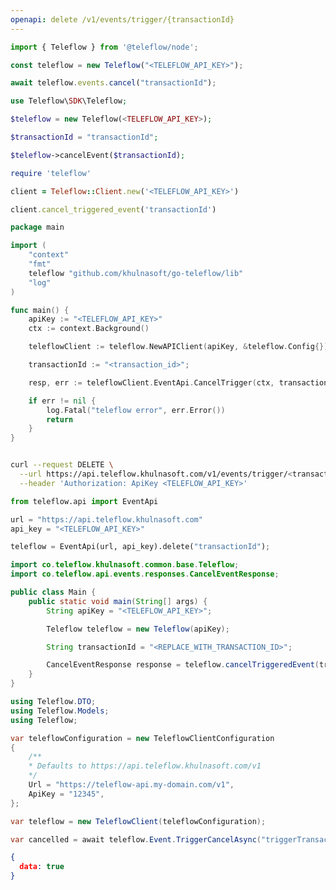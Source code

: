 ```yaml
---
openapi: delete /v1/events/trigger/{transactionId}
---
```


<Snippet file="apikey-warning.mdx" />

<RequestExample>

```javascript Node.js
import { Teleflow } from '@teleflow/node';

const teleflow = new Teleflow("<TELEFLOW_API_KEY>");

await teleflow.events.cancel("transactionId");
```

```php PHP
use Teleflow\SDK\Teleflow;

$teleflow = new Teleflow(<TELEFLOW_API_KEY>);

$transactionId = "transactionId";

$teleflow->cancelEvent($transactionId);
```

```ruby Ruby
require 'teleflow'

client = Teleflow::Client.new('<TELEFLOW_API_KEY>')

client.cancel_triggered_event('transactionId')
```

```go Go
package main

import (
	"context"
	"fmt"
	teleflow "github.com/khulnasoft/go-teleflow/lib"
	"log"
)

func main() {
	apiKey := "<TELEFLOW_API_KEY>"
	ctx := context.Background()

	teleflowClient := teleflow.NewAPIClient(apiKey, &teleflow.Config{})

    transactionId := "<transaction_id>";

	resp, err := teleflowClient.EventApi.CancelTrigger(ctx, transactionId)

	if err != nil {
		log.Fatal("teleflow error", err.Error())
		return
	}
}
```

```bash cURL

curl --request DELETE \
  --url https://api.teleflow.khulnasoft.com/v1/events/trigger/<transaction_id> \
  --header 'Authorization: ApiKey <TELEFLOW_API_KEY>'

```

```python Python
from teleflow.api import EventApi

url = "https://api.teleflow.khulnasoft.com"
api_key = "<TELEFLOW_API_KEY>"

teleflow = EventApi(url, api_key).delete("transactionId");
```

```java Java
import co.teleflow.khulnasoft.common.base.Teleflow;
import co.teleflow.api.events.responses.CancelEventResponse;

public class Main {
    public static void main(String[] args) {
        String apiKey = "<TELEFLOW_API_KEY>";

        Teleflow teleflow = new Teleflow(apiKey);

        String transactionId = "<REPLACE_WITH_TRANSACTION_ID>";

        CancelEventResponse response = teleflow.cancelTriggeredEvent(transactionId);
    }
}
```

```csharp .NET
using Teleflow.DTO;
using Teleflow.Models;
using Teleflow;

var teleflowConfiguration = new TeleflowClientConfiguration
{
    /** 
    * Defaults to https://api.teleflow.khulnasoft.com/v1 
    */
    Url = "https://teleflow-api.my-domain.com/v1", 
    ApiKey = "12345",
};

var teleflow = new TeleflowClient(teleflowConfiguration);

var cancelled = await teleflow.Event.TriggerCancelAsync("triggerTransactionId");
```

</RequestExample>

<ResponseExample>

```json Response
{ 
  data: true
}
```

</ResponseExample>
